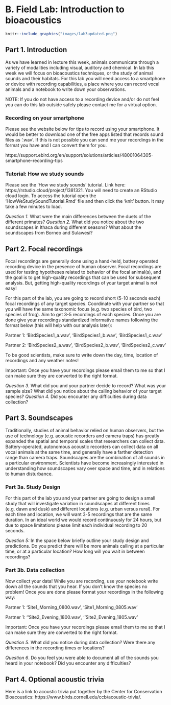 # B. Field Lab: Introduction to bioacoustics {-}
```r
knitr::include_graphics("images/lab3updated.png")

```

## Part 1. Introduction {-}
As we have learned in lecture this week, animals communicate through a variety of modalities including visual, auditory and chemical. In lab this week we will focus on bioacoustics techniques, or the study of animal sounds and their habitats. For this lab you will need access to a smartphone or device with recording capabilities, a place where you can record vocal animals and a notebook to write down your observations. 

NOTE: If you do not have access to a recording device and/or do not feel you can do this lab outside safely please contact me for a virtual option. 

### Recording on your smartphone {-}

Please see the website below for tips to record using your smartphone. It would be better to download one of the free apps listed that records sound files as '.wav'. If this is not possible you can send me your recordings in the format you have and I can convert them for you.

https://support.ebird.org/en/support/solutions/articles/48001064305-smartphone-recording-tips

### Tutorial: How we study sounds {-}
Please see the 'How we study sounds' tutorial. Link here: https://rstudio.cloud/project/1381321. You will need to create an RStudio cloud login. To access the tutorial open the 'HowWeStudySoundTutorial.Rmd' file and then click the 'knit' button. It may take a few minutes to load. 

*Question 1.* What were the main differences between the duets of the different primates?
*Question 2.* What did you notice about the two soundscapes in Ithaca during different seasons? What about the soundscapes from Borneo and Sulawesi?

## Part 2. Focal recordings {-}
Focal recordings are generally done using a hand-held, battery operated recording device in the presence of human observer. Focal recordings are used for testing hypotheses related to behavior of the focal animal(s), and the goal is to get high-quality recordings that can be used for subsequent analysis. But, getting high-quality recordings of your target animal is not easy! 

For this part of the lab, you are going to record short (5-10 seconds each) focal recordings of any target species. Coordinate with your partner so that you will have the same taxonomic focus (e.g. two species of bird, two species of frog). Aim to get 3-5 recordings of each species. Once you are done give your recordings standardized informative names following the format below (this will help with our analysis later):

Partner 1: ‘BirdSpecies1_a.wav’, ‘BirdSpecies1_b.wav’, ‘BirdSpecies1_c.wav’

Partner 2: ‘BirdSpecies2_a.wav’, ‘BirdSpecies2_b.wav’, ‘BirdSpecies2_c.wav’

To be good scientists, make sure to write down the day, time, location of recordings and any weather notes! 

Important: Once you have your recordings please email them to me so that I can make sure they are converted to the right format.

*Question 3.* What did you and your partner decide to record? What was your sample size? What did you notice about the calling behavior of your target species?
*Question 4.* Did you encounter any difficulties during data collection?


## Part 3. Soundscapes {-}
Traditionally, studies of animal behavior relied on human observers, but the use of technology (e.g. acoustic recorders and camera traps) has greatly expanded the spatial and temporal scales that researchers can collect data. Battery-operated, autonomous acoustic recorders can collect data on all vocal animals at the same time, and generally have a farther detection range than camera traps. Soundscapes are the combination of all sounds in a particular environment. Scientists have become increasingly interested in understanding how soundscapes vary over space and time, and in relations to human disturbance.

### Part 3a. Study Design {-}
For this part of the lab you and your partner are going to design a small study that will investigate variation in soundscapes at different times (e.g. dawn and dusk) and different locations (e.g. urban versus rural). For each time and location, we will want 3-5 recordings that are the same duration. In an ideal world we would record continuously for 24 hours, but due to space limitations please limit each individual recording to 20 seconds.

*Question 5:* In the space below briefly outline your study design and predictions. Do you predict there will be more animals calling at a particular time, or at a particular location? How long will you wait in between recordings?

### Part 3b. Data collection {-}
Now collect your data! While you are recording, use your notebook write down all the sounds that you hear. If you don’t know the species no problem! Once you are done please format your recordings in the following way:

Partner 1: ‘Site1_Morning_0800.wav’, ‘Site1_Morning_0805.wav’

Partner 1: ‘‘Site2_Evening_1800.wav’, ‘‘Site2_Evening_1805.wav’

Important: Once you have your recordings please email them to me so that I can make sure they are converted to the right format.

*Question 5*. What did you notice during data collection? Were there any differences in the recording times or locations? 

*Question 6*. Do you feel you were able to document all of the sounds you heard in your notebook? Did you encounter any difficulties? 


## Part 4. Optional acoustic trivia {-}
Here is a link to acoustic trivia put together by the Center for Conservation Bioacoustics: https://www.birds.cornell.edu/ccb/acoustic-trivia/.
